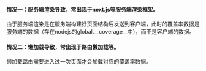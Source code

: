 #### 情况一：服务端渲染导致，常出现于next.js等服务端渲染框架。

由于服务端渲染是在服务端构建好页面结构后发送到客户端，此时的覆盖率数据是服务端的数据（存在nodejs的global.__coverage__中），而不是客户端的数据。

#### 情况二：懒加载导致，常出现于路由懒加载等。

懒加载路由需要进入过一次页面才会加载对应的覆盖率数据。